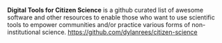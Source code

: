 '''Digital Tools for Citizen Science''' is a github curated list of awesome software and other resources to enable those who want to use scientific tools to empower communities and/or practice various forms of non-institutional science. https://github.com/dylanrees/citizen-science

{{stub}}